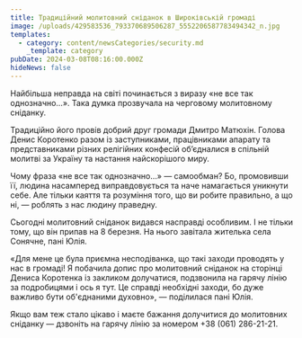 ```yaml
---
title: Традиційний молитовний сніданок в Широківській громаді
image: /uploads/429583536_793370689506287_5552206587783494342_n.jpg
templates:
  - category: content/newsCategories/security.md
    _template: category
pubDate: 2024-03-08T08:16:00.000Z
hideNews: false
---
```


Найбільша неправда на світі починається з виразу «не все так однозначно…». Така думка прозвучала на черговому молитовному сніданку. 

Традиційно його провів добрий друг громади Дмитро Матюхін. Голова Денис Коротенко разом із заступниками, працівниками апарату та представниками різних релігійних конфесій об’єдналися в спільній молитві за Україну та настання найскорішого миру.

Чому фраза «не все так однозначно…» — самообман? Бо, промовивши її, людина насамперед виправдовується та наче намагається уникнути себе. Але тільки каяття та розуміння того, що ви робите правильно, а що ні, — роблять з нас людину праведну.   

Сьогодні молитовний сніданок видався насправді особливим. І не тільки тому, що він припав на 8 березня. На нього завітала жителька села Сонячне, пані Юлія.

«Для мене це була приємна несподіванка, що такі заходи проводять у нас в громаді! Я побачила допис про молитовний сніданок на сторінці Дениса Коротенка із закликом долучатися, подзвонила на гарячу лінію за подробицями і ось я тут. Це справді необхідні заходи, бо дуже важливо бути об'єднаними духовно», — поділилася пані Юлія. 

Якщо вам теж стало цікаво і маєте бажання долучитися до молитовних сніданку — дзвоніть на гарячу лінію за номером +38 (061) 286-21-21.
